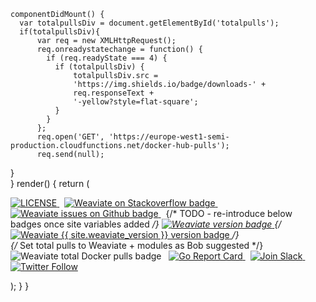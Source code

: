 
    componentDidMount() {
      var totalpullsDiv = document.getElementById('totalpulls');
      if(totalpullsDiv){
          var req = new XMLHttpRequest();
          req.onreadystatechange = function() {
            if (req.readyState === 4) {
              if (totalpullsDiv) {
                  totalpullsDiv.src =
                  'https://img.shields.io/badge/downloads-' +
                  req.responseText +
                  '-yellow?style=flat-square';
              }
            }
          };
          req.open('GET', 'https://europe-west1-semi-production.cloudfunctions.net/docker-hub-pulls');
          req.send(null);
}      
    }
    render() {
        return (
            <span>
                <p>
                    <a href="https://github.com/weaviate/weaviate">
                        <img
                            src="https://img.shields.io/github/license/semi-technologies/weaviate?style=flat-square"
                            alt="LICENSE"
                        />
                    </a>
                    &nbsp;
                    <a href="https://stackoverflow.com/tags/weaviate/">
                        <img
                            src="https://img.shields.io/badge/stackoverflow-%23weaviate-informational?style=flat-square"
                            alt="Weaviate on Stackoverflow badge"
                        />
                    </a>
                    &nbsp;
                    <a href="https://github.com/weaviate/weaviate/issues">
                        <img
                            src="https://img.shields.io/badge/github-issues-informational?style=flat-square"
                            alt="Weaviate issues on Github badge"
                        />
                    </a>
                    &nbsp;
                    {/* TODO - re-introduce below badges once site variables added */}
                    <a href="https://github.com/weaviate/weaviate/">
                        <img
                            src="https://img.shields.io/github/v/release/semi-technologies/weaviate?style=flat-square"
                            alt="Weaviate version badge"
                        />
                    </a>
                    {/* <a href="https://app.swaggerhub.com/apis/semi-technologies/weaviate/{{ site.weaviate_version }}">
                <img src="https://img.shields.io/badge/open--api--specs-{{ site.weaviate_version }}-brightgreen?style=flat-square" alt="Weaviate {{ site.weaviate_version }} version badge"/>
            </a>                 */}
                    <br />
                    {/* Set total pulls to Weaviate + modules as Bob suggested */}
                    <img
                        id="totalpulls"
                        src="https://img.shields.io/badge/downloads-loading...-yellow?style=flat-square"
                        alt="Weaviate total Docker pulls badge"
                    ></img>
                    &nbsp;
                    <a href="https://goreportcard.com/report/github.com/weaviate/weaviate">
                        <img
                            src="https://goreportcard.com/badge/github.com/weaviate/weaviate?style=flat-square"
                            alt="Go Report Card"
                        />
                    </a>
                    &nbsp;
                    <a href="https://weaviate.slack.com/">
                        <img
                            src="https://img.shields.io/badge/Slack-@weaviate.svg?logo=slack&style=flat-square"
                            alt="Join Slack"
                        />
                    </a>
                    &nbsp;
                    <a href="https://twitter.com/intent/follow?screen_name=weaviate_io">
                        <img
                            src="https://img.shields.io/twitter/follow/weaviate_io?logo=twitter&style=flat-square"
                            alt="Twitter Follow"
                        />
                    </a>
                </p>
            </span>
        );
    }
}
